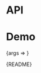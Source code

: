 
<Meta title="Packages/Typography/HiddenText" component={HiddenText} />

# API

<ArgsTable />

# Demo

<Canvas>
  <Story
    name="HiddenText"
    args={{ children: 'Text' }}
    argTypes={{
      tag: { control: 'text' }
    }}
  >
    {args => <HiddenTextStory {...args} />}
  </Story>
</Canvas>

<Markdown>{README}</Markdown>
